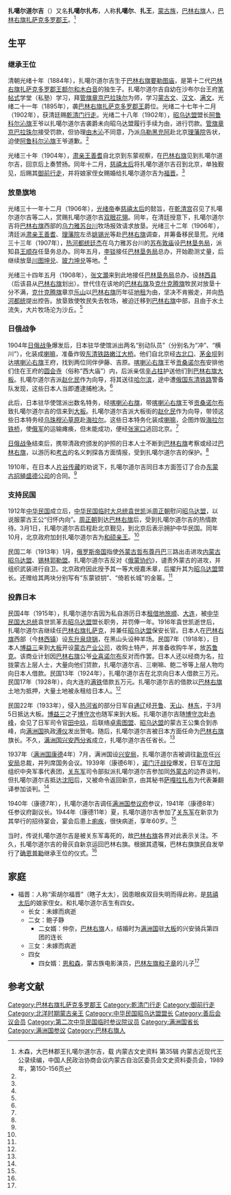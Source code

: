 {{Infobox Officeholder
|姓名=扎噶尔道尔吉
|圖像= 
|圖像大小=200px
|圖像說明=  
|別名    = 扎噶尔扎布
|出生日期 = 1884年
|出生地點 =  
|逝世日期 = 1944年
|逝世地點 = 
|死因    = 
|墓地    = 
|籍貫    = 
|政黨    = 
|parents  = 
|配偶   =
|伴侶    = 
|relatives  =  
|children  =  
|著作    = 
|past    = 
}}
'''扎噶尔道尔吉'''（{{bd|1884年||1944年|}}）又名'''扎噶尔扎布'''，人称'''扎噶尔'''、'''扎王'''，[[蒙古族|蒙古族]]，[[巴林右旗|巴林右旗]]人，[[巴林扎萨克郡王|巴林右旗扎萨克多罗郡王]]。<ref name=ms>木森，大巴林郡王扎噶尔道尔吉，载 内蒙古文史资料 第35辑 内蒙古近现代王公录续编，中国人民政治协商会议内蒙古自治区委员会文史资料委员会，1989年，第150-156页</ref>

==生平==
===继承王位===

清朝光绪十年（1884年），扎噶尔道尔吉生于[[巴林右旗|巴林右旗]][[要勒图庙|要勒图庙]]，是第十二代[[巴林扎萨克郡王|巴林右旗扎萨克多罗郡王]][[额勒奇木巴雅尔|额尔和木白音]]的独生子。扎噶尔道尔吉自幼在沙布尔台王府[[笔帖式|笔帖式]]学堂（私塾）学习，拜[[管旗章京|管旗章京]][[巴拉珠尔|巴拉珠尔]]为师，学习[[蒙古文|蒙古文]]、[[汉文|汉文]]、[[满文|满文]]。光绪二十一年（1895年），袭[[巴林扎萨克郡王|巴林右旗扎萨克多罗郡王]]爵位。光绪二十七年十二月（1902年），获清廷赐[[乾清门行走|乾清门行走]]。光绪二十八年（1902年），[[昭乌达盟|昭乌达盟]]盟长[[阿鲁科尔沁旗|阿鲁科尔沁旗]]王爷以扎噶尔道尔吉袭爵未向昭乌达盟履行手续为由，进行罚款。[[管旗章京|管旗章京]][[巴拉珠尔|巴拉珠尔]]接受罚款，但协理[[由木沁|由木沁]]不同意，乃派[[乌勒黑充阿|乌勒黑充阿]]赴北京[[理藩院|理藩院]]告状，迫使[[阿鲁科尔沁旗|阿鲁科尔沁旗]]王爷道歉。<ref name=ms/>

光绪三十年（1904年），[[肃亲王|肃亲王]][[善耆|善耆]]自北京到东蒙视察，在[[巴林右旗|巴林右旗]]见到扎噶尔道尔吉，回京后上奏赞扬。同年十二月，[[慈禧太后|慈禧太后]]将扎噶尔道尔吉召到北京，单独觐见，后赐其[[御前行走|御前行走]]，并将娘家侄女赐婚给扎噶尔道尔吉为[[福晋|福晋]]。<ref name=ms/>

===放垦旗地===
光绪三十一年十二月（1906年），[[光绪帝|光绪帝]]奉[[慈禧太后|慈禧太后]]的懿旨，在[[乾清宫|乾清宫]]召见了扎噶尔道尔吉等二人，赏赐扎噶尔道尔吉[[双眼花翎|双眼花翎]]。同年，在清廷授意下，扎噶尔道尔吉将[[巴林右旗|巴林右旗]]西部的[[乌力雅苏台川|乌力雅苏台川]]牧场报效请求放垦。光绪三十二年（1906年），清廷派[[肃亲王|肃亲王]][[善耆|善耆]]、[[理藩院|理藩院]]左丞[[姚锡光|姚锡光]]等赴[[巴林右旗|巴林右旗]]调查，并筹备移民垦荒。光绪三十三年（1907年），[[热河都统|热河都统]][[廷杰|廷杰]]在乌力雅苏台川的[[苏布敦庙|苏布敦庙]]设[[巴林垦务局|巴林垦务局]]，派知县[[王顺存|王顺存]]任垦务总办。同年五月，[[李锬|李锬]]接任[[巴林垦务局|巴林垦务局]]总办，开始勘测丈量，后继续放垦[[川图坤兑|川图坤兑]]、[[玻力坤兑|玻力坤兑]]等地。<ref name=ms/>

光绪三十四年五月（1908年），[[张文灝|张文灝]]来到此地接任[[巴林垦务局|巴林垦务局]]总办，设[[林西县|林西县]]（后该县从[[巴林右旗|巴林右旗]]划出）。世代住在该地的[[巴林右旗|巴林右旗]]及[[克什克腾旗|克什克腾旗]]牧民对放垦十分不满，[[克什克腾旗|克什克腾旗]]章京[[乐山_(克什克腾旗)|乐山]]以[[巴林右旗|巴林右旗]]历年征[[地租|地租]]为由，坚决不肯搬走，并向[[热河都统|热河都统]]提出控告。放垦致使牧民失去牧场，被迫迁移到[[巴林右旗|巴林右旗]]中部，且由于水土流失，大片牧场沦为沙丘。<ref name=ms/>

===日俄战争===
1904年[[日俄战争|日俄战争]]爆发后，日本驻华使馆派出两名“别动队员”（分别名为“冲”、“横川”），化装成[[喇嘛|喇嘛]]，准备炸毁[[东清铁路|东清铁路]][[嫩江大桥|嫩江大桥]]。他们自北京经[[古北口|古北口]]、[[茅金坝|茅金坝]]到达[[喀喇沁右旗|喀喇沁右旗]]王府，找到两位同伴伊藤、吉原。[[喀喇沁右旗|喀喇沁右旗]]王爷[[贡桑诺尔布|贡桑诺尔布]]安排他们住在王府的[[圆会寺|圆会寺]]（俗称“西大庙”）内，后派亲信[[辛占柱|辛占柱]]护送他们到[[巴林右旗|巴林右旗]][[大板|大板]]。扎噶尔道尔吉派[[赵化民|赵化民]]作为向导，将其送往[[哈尔滨|哈尔滨]]，途中遭[[俄国|俄国]][[东清铁路|东清铁路]]警备队发现，这些日本人当即遭逮捕枪决。<ref name=ms/>

此后，日本驻华使馆派出数名特务，经[[喀喇沁右旗|喀喇沁右旗]]，带[[喀喇沁右旗|喀喇沁右旗]]王爷[[贡桑诺尔布|贡桑诺尔布]]致扎噶尔道尔吉的信来到[[大板|大板]]。扎噶尔道尔吉派大板街的[[赵化民|赵化民]]作为向导，带领这些日本特务经[[乌珠穆沁草原|乌珠穆沁草原]]赴[[海拉尔|海拉尔]]。这些日本特务化装成[[喇嘛|喇嘛]]，企图炸毁[[海拉尔铁桥|海拉尔铁桥]]，使[[俄军|俄军]]的运输瘫痪，但未能成功，便经[[张家口|张家口]]逃回北京。<ref name=ms/>

[[日俄战争|日俄战争]]结束后，携带清政府颁发的护照的日本人士不断到[[巴林右旗|巴林右旗]]考察或经过[[巴林右旗|巴林右旗]]，以游历和[[考古|考古]]的名义刺探各方面情报，受到扎噶尔道尔吉的保护。<ref name=ms/>

1910年，在日本人[[片谷传藏|片谷传藏]]的劝说下，扎噶尔道尔吉同日本方面签订了合办[[东蒙古招殖盛德公司|东蒙古招殖盛德公司]]的合同。<ref name=ms/>

===支持民国===
1912年[[中华民国|中华民国]]成立后，[[中华民国临时大总统|中华民国临时大总统]][[袁世凯|袁世凯]]派[[周正朝|周正朝]]慰问[[昭乌达盟|昭乌达盟]]，以说服蒙古王公“归怀内向”。[[周正朝|周正朝]]到达[[巴林右旗|巴林右旗]]后，受到扎噶尔道尔吉的热情款待。3月1日，扎噶尔道尔吉启程赴北京觐见，到北京后表示拥护中华民国。同年10月，北京政府加封扎噶尔道尔吉为[[和硕亲王|和硕亲王]]。<ref name=ms/>

民国二年（1913年）1月，[[俄罗斯帝国|俄罗斯帝国]]指使[[外蒙古|外蒙古]][[哲布尊丹巴|哲布尊丹巴]]三路出击进攻[[内蒙古|内蒙古]][[昭乌达盟|昭乌达盟]]、[[锡林郭勒盟|锡林郭勒盟]]。扎噶尔道尔吉反对《[[俄蒙协约|俄蒙协约]]》，谴责外蒙古的进攻，并组织武装进行自卫。北京政府因此授予其一等大绶嘉禾章，后擢升其为[[昭乌达盟|昭乌达盟]]盟长。{{何时|[[热河都统|热河都统]][[阚朝玺|阚朝玺]]}}还赠给其两块分别写有“东蒙锁钥”、“倚若长城”的金匾。<ref name=ms/>

===投靠日本===
民国4年（1915年），扎噶尔道尔吉因为私自游历日本[[租借地|租借地]][[旅顺|旅顺]]、[[大连|大连]]，被[[中华民国大总统|中华民国大总统]]袁世凯革去[[昭乌达盟|昭乌达盟]]盟长职务，并罚俸一年。1916年袁世凯逝世后，扎噶尔道尔吉继续任[[巴林右旗|巴林右旗]][[扎萨克|扎萨克]]，并兼任[[昭乌达盟|昭乌达盟]]保安长官。日本人在[[巴林右旗|巴林右旗]]西部（今[[林西镇|林西镇]]）设[[东升泉|东升泉]][[烧锅|烧锅]]，在黑山头设种羊场。民国7年（1918年），日本人[[博益三|博益三]]来到[[大板|大板]]开设[[蒙古产业公司|蒙古产业公司]]，收购土特产，并准备收购牛羊，放[[苏鲁克|苏鲁克]]。该商业计划因[[巴林右旗|巴林右旗]]公爷[[业喜诺尔布|业喜诺尔布]]反对而作罢。日本人还以经商为名，拉拢蒙古上层人士，大量向他们贷款，扎噶尔道尔吉、三喇嘛、鲍二爷等上层人物均向日本人借款。民国13年（1924年），扎噶尔道尔吉在北京向日本人借款三万元。民国17年（1928年），向大连的[[满铁|满铁]]借款五万元。扎噶尔道尔吉的借款以[[巴林右旗|巴林右旗]]土地为抵押，大量土地被永租给日本人。<ref name=ms/>

民国22年（1933年），侵入[[热河省|热河省]]的部分日军自[[通辽|通辽]]经[[开鲁|开鲁]]、[[天山县|天山]]、[[林东|林东]]，于3月5日抵达大板。[[博益三|博益三]]之子[[博守次|博守次]]也随军来到大板。扎噶尔道尔吉随[[博守次|博守次]]赴[[赤峰|赤峰]]，会见了日军司令官[[田中玖|田中玖]]，后联络[[卓索图盟|卓索图盟]]、[[昭乌达盟|昭乌达盟]]的蒙古王公集合到赤峰，向[[满洲国|满洲国]]执政[[溥仪|溥仪]]发出贺电。随后，扎噶尔道尔吉被日本方面任命为[[巴林右旗|巴林右旗]]旗长。不久，[[满洲国|满洲国]][[兴安西分省|兴安西分省]]成立，扎噶尔道尔吉任省长。<ref name=ms/>

1937年（[[满洲国|满洲国]][[康德|康德]]4年）7月，满洲国设[[兴安局|兴安局]]，扎噶尔道尔吉被调往[[新京|新京]]任[[兴安局|兴安局]]总裁，并列席国务会议。1939年（康德6年），[[诺门汗战役|诺门汗战役]]爆发，日军在[[沈阳|沈阳]]组织中央军事代表团，[[关东军|关东军]]司令部拟派扎噶尔道尔吉参加同[[外蒙古|外蒙古]]的边界谈判，但扎噶尔道尔吉抵达[[沈阳|沈阳]]后，又被命令返回新京，由其秘书[[萨嘎拉扎布|萨嘎拉扎布]]为代表兼翻译参加谈判。<ref name=ms/>

1940年（康德7年），扎噶尔道尔吉调任[[满洲国参议府|满洲国参议府]]参议，1941年（康德8年）任参议府副议长。1944年（康德11年）夏，扎噶尔道尔吉参加了[[关东军|关东军]]在新京为其举行的招待宴会，宴会后患上[[痢疾|痢疾]]，很快病逝，享年60岁。<ref name=ms/>

当时，传说扎噶尔道尔吉是被关东军毒死的，故[[巴林右旗|巴林右旗]]各界对此表示关注。不久，扎噶尔道尔吉的骨灰自新京运回巴林右旗。根据其遗嘱，巴林右旗旗民自发举行了[[确恩普勒|确恩普勒]]继承王位的仪式。<ref name=ms/>

==家庭==
*福晋：人称“索胡尔福晋”（瞎子太太），因患眼疾双目失明而得此称，是[[慈禧太后|慈禧太后]]的娘家侄女。和扎噶尔道尔吉生有四女。
**长女：未嫁而病逝
**二女：鲍子静
***二女婿：仲奈，[[巴林右旗|巴林右旗]]人，结婚时为[[满洲国|满洲国]]驻[[大板|大板]]的兴安骑兵第四团的连长
**三女：未嫁而病逝
**四女
***四女婿：[[恩和森|恩和森]]，蒙古族电影演员，[[巴林左旗|巴林左旗]][[和子章|和子章]]的儿子<ref name=ms/>

==参考文献==
{{Reflist|2}}
{{中華民國第二屆國會參議院議員}}
[[Category:巴林右旗扎萨克多罗郡王|Category:巴林右旗扎萨克多罗郡王]]
[[Category:乾清门行走|Category:乾清门行走]]
[[Category:御前行走|Category:御前行走]]
[[Category:北洋时期蒙古亲王|Category:北洋时期蒙古亲王]]
[[Category:中华民国昭乌达盟盟长|Category:中华民国昭乌达盟盟长]]
[[Category:善后会议会员|Category:善后会议会员]]
[[Category:第二次中华民国临时参议院议员|Category:第二次中华民国临时参议院议员]]
[[Category:满洲国省长|Category:满洲国省长]]
[[Category:满洲国参议|Category:满洲国参议]]
[[Category:巴林右旗人|Category:巴林右旗人]]